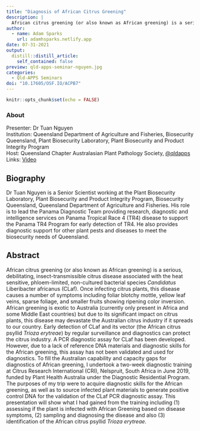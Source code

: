 ```yaml
---
title: "Diagnosis of African Citrus Greening"
description: |
  African citrus greening (or also known as African greening) is a serious, debilitating, insect-transmissible citrus disease associated with the heat sensitive, phloem-limited, non-cultured bacterial species _Candidatus_ Liberibacter africanus (CLaf). To fill the Australian capability and capacity gaps for diagnostics of African greening, I undertook a two-week diagnostic training at Citrus Research International (CRI), Nelspruit, South Africa in June 2019. This presentation will show what I had gained from the training.  Presented for the Queensland Chapter of the Australasian Plant Pathology Society (APPS).
author:
  - name: Adam Sparks
    url: adamhsparks.netlify.app
date: 07-31-2021
output:
  distill::distill_article:
    self_contained: false
preview: qld-apps-seminar-nguyen.jpg
categories:
  - Qld-APPS Seminars
doi: "10.17605/OSF.IO/ACPB7"
---
```


```r
knitr::opts_chunk$set(echo = FALSE)
```

### About

Presenter: Dr Tuan Nguyen\
Institution: Queensland Department of Agriculture and Fisheries, Biosecurity Queensland, Plant Biosecurity Laboratory, Plant Biosecurity and Product Integrity Program\
Host: Queensland Chapter Australasian Plant Pathology Society, [\@qldapps](https://twitter.com/qldapps)\
Links: [Video](https://youtu.be/4GICyR_Gc20)

## Biography

Dr Tuan Nguyen is a Senior Scientist working at the Plant Biosecurity Laboratory, Plant Biosecurity and Product Integrity Program, Biosecurity Queensland, Queensland Department of Agriculture and Fisheries.
His role is to lead the Panama Diagnostic Team providing research, diagnostic and intelligence services on Panama Tropical Race 4 (TR4) disease to support the Panama TR4 Program for early detection of TR4.
He also provides diagnostic support for other plant pests and diseases to meet the biosecurity needs of Queensland.

## Abstract

African citrus greening (or also known as African greening) is a serious, debilitating, insect-transmissible citrus disease associated with the heat sensitive, phloem-limited, non-cultured bacterial species *Candidatus* Liberibacter africanus (CLaf).
Once infecting citrus plants, this disease causes a number of symptoms including foliar blotchy mottle, yellow leaf veins, sparse foliage, and smaller fruits showing ripening color inversion.
African greening is exotic to Australia (currently only present in Africa and some Middle East countries) but due to its significant impact on citrus plants, this disease may devastate the Australian citrus industry if it spreads to our country.
Early detection of CLaf and its vector (the African citrus psyllid *Trioza erytreae*) by regular surveillance and diagnostics can protect the citrus industry.
A PCR diagnostic assay for CLaf has been developed.
However, due to a lack of reference DNA materials and diagnostic skills for the African greening, this assay has not been validated and used for diagnostics.
To fill the Australian capability and capacity gaps for diagnostics of African greening, I undertook a two-week diagnostic training at Citrus Research International (CRI), Nelspruit, South Africa in June 2019, funded by Plant Health Australia under the Diagnostic Residential Program.
The purposes of my trip were to acquire diagnostic skills for the African greening, as well as to source infected plant materials to generate positive control DNA for the validation of the CLaf PCR diagnostic assay.
This presentation will show what I had gained from the training including (1) assessing if the plant is infected with African Greening based on disease symptoms, (2) sampling and diagnosing the disease and also (3) identification of the African citrus psyllid *Trioza erytreae*.
